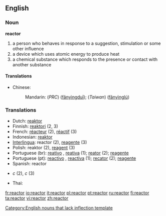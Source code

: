 ==English==

===Noun===
'''reactor'''[[Category:English nouns that lack inflection template]]

# a person who behaves in response to a suggestion, stimulation or some other influence
# a device which uses atomic energy to produce heat
# a chemical substance which responds to the presence or contact with another substance

====Translations====
{{trans-top|a device which uses atomic energy to produce heat}}
*Chinese:
*:Mandarin: (''PRC'') {{zh-ts|反應堆|反应堆}} ([[fǎnyìngduī]]); (''Taiwan'') {{zh-ts|反應爐|反应炉}} ([[fǎnyìnglú]])
{{trans-mid}}
{{trans-bottom}}

===Translations===
{{rfc-level|Translations at L3+ (AutoFormat would have corrected level of Translations)}}
*Dutch: [[reaktor]]
*Finnish: [[reaktori]] (2, 3)
*French: [[réacteur]] (2), [[réactif]] (3)
*Indonesian: [[reaktor]]
*[[Interlingua]]: reactor (2), [[reagente]] (3)
*Polish: reaktor (2), [[reagent]] (3)
*Portuguese (br): [[reativo]] {{m}}, [[reativa]] {{f}} (1); [[reator]] {{m}} (2); [[reagente]] {{m}}
*Portuguese (pt): [[reactivo]] {{m}}, [[reactiva]] {{f}} (1); [[recator]] {{m}} (2); [[reagente]] {{m}}
*Spanish: reactor
*{{sv1|reaktor}} ''c'' (2), {{sv2|reagent}} ''c'' (3)
*Thai: {{THchar|[[เตาปฏิกรณ์]]}}

[[fr:reactor]]
[[io:reactor]]
[[it:reactor]]
[[pl:reactor]]
[[pt:reactor]]
[[ru:reactor]]
[[fi:reactor]]
[[ta:reactor]]
[[vi:reactor]]
[[zh:reactor]]